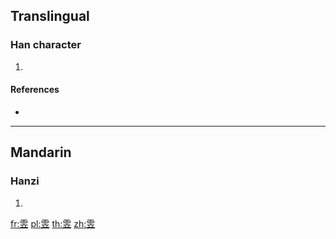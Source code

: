 {{character info/new}}
==Translingual==

===Han character===
{{Han char|rn=173|rad=雨|as=05|sn=13|four=|canj=MBYT}}

# {{defn|Han|sort=雨05}}

====References====
* {{Han ref|kx=1372.080|dkj=42240|dj=1880.030|hdz=64061.060|uh=96F4|ud=38644}}

----

==Mandarin==

===Hanzi===
{{cmn-hanzi|pin=[[lì]] ([[li4]])|wg=li<sup>4</sup>}}

# {{defn|lang=cmn|sort=雨05}}

[[fr:雴]]
[[pl:雴]]
[[th:雴]]
[[zh:雴]]